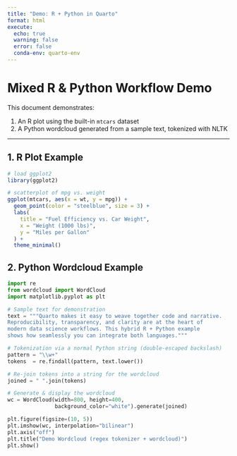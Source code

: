 ```yaml
---
title: "Demo: R + Python in Quarto"
format: html
execute:
  echo: true
  warning: false
  error: false
  conda-env: quarto-env
---
```


# Mixed R & Python Workflow Demo

This document demonstrates:

1. An R plot using the built-in `mtcars` dataset  
2. A Python wordcloud generated from a sample text, tokenized with NLTK  

---

## 1. R Plot Example

```r
# load ggplot2
library(ggplot2)

# scatterplot of mpg vs. weight
ggplot(mtcars, aes(x = wt, y = mpg)) +
  geom_point(color = "steelblue", size = 3) +
  labs(
    title = "Fuel Efficiency vs. Car Weight",
    x = "Weight (1000 lbs)",
    y = "Miles per Gallon"
  ) +
  theme_minimal()
```

## 2. Python Wordcloud Example
```python
import re
from wordcloud import WordCloud
import matplotlib.pyplot as plt

# Sample text for demonstration
text = """Quarto makes it easy to weave together code and narrative.
Reproducibility, transparency, and clarity are at the heart of 
modern data science workflows. This hybrid R + Python example
shows how seamlessly you can integrate both languages."""

# Tokenization via a normal Python string (double-escaped backslash)
pattern = "\\w+"
tokens  = re.findall(pattern, text.lower())

# Re-join tokens into a string for the wordcloud
joined = " ".join(tokens)

# Generate & display the wordcloud
wc = WordCloud(width=800, height=400,
               background_color="white").generate(joined)

plt.figure(figsize=(10, 5))
plt.imshow(wc, interpolation="bilinear")
plt.axis("off")
plt.title("Demo Wordcloud (regex tokenizer + wordcloud)")
plt.show()
```